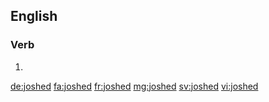 ==English==

===Verb===
{{head|en}}

# {{en-past of|josh}}

[[de:joshed]]
[[fa:joshed]]
[[fr:joshed]]
[[mg:joshed]]
[[sv:joshed]]
[[vi:joshed]]